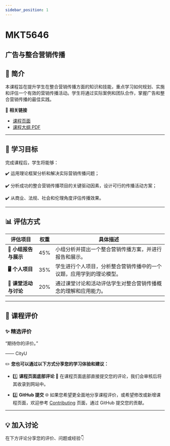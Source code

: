```yaml
---
sidebar_position: 1
---
```


# MKT5646
## 广告与整合营销传播

## **📘 简介**
本课程旨在提升学生在整合营销传播方面的知识和技能，重点学习如何规划、实施和评估一个有效的营销传播活动。学生将通过实际案例和团队合作，掌握广告和整合营销传播的最佳实践。

🔗 **相关链接**
- [课程页面](https://www.cityu.edu.hk/catalogue/pg/202526/course/MKT5646.htm)
- [课程大纲 PDF](https://www.cityu.edu.hk/catalogue/pg/202526/course/MKT5646.pdf)

---

## **🎯 学习目标**

完成课程后，学生将能够：

✔️ 运用理论框架分析和解决实际营销传播问题；

✔️ 分析成功的整合营销传播项目的关键驱动因素，设计可行的传播活动方案；

✔️ 从商业、法规、社会和伦理角度评估传播效果。

---

## **📊 评估方式**

| **评估项目**          | **权重** | **具体描述**                                                                                       |
|----------------------|---------|---------------------------------------------------------------------------------------------------|
| **📝 小组报告与展示**  | 45%     | 小组分析并提出一个整合营销传播方案，并进行报告和展示。                                            |
| **🖥️ 个人项目**       | 35%     | 学生进行个人项目，分析整合营销传播中的一个议题，应用学到的理论模型。                             |
| **📄 课堂活动与讨论**  | 20%     | 通过课堂讨论和活动评估学生对整合营销传播概念的理解和应用能力。                                    |

---

## **💬 课程评价**

### ✨ **精选评价**
<div className={commentStyles.commentBox}>
    <p className={commentStyles.commentText}>
        “期待你的评价。”
    </p>
    <p className={commentStyles.commentAuthor}>—— CityU</p>
</div>

✏️ **您也可以通过以下方式分享您的学习体验和建议：**

- 1️⃣ **课程页面底部评论**
💬 在课程页面底部直接提交您的评论，我们会审核后将其收录到网站中。

- 2️⃣ **GitHub 提交**
🌐 如果您希望更全面地分享课程评价，或希望修改或新增课程页面，欢迎参考 [Contributing](/contributing) 页面，通过 GitHub 提交您的贡献。

---

## **💡 加入讨论**

在下方评论分享您的评价、问题或经验👇
<Utterances />
